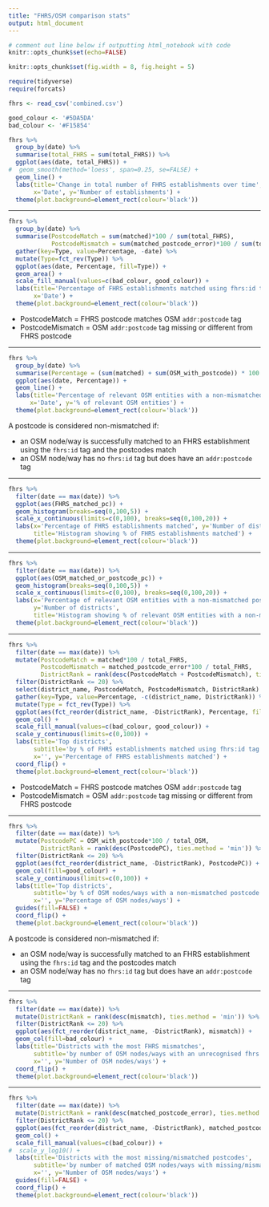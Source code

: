 ```yaml
---
title: "FHRS/OSM comparison stats"
output: html_document
---
```


```r
# comment out line below if outputting html_notebook with code
knitr::opts_chunk$set(echo=FALSE)

knitr::opts_chunk$set(fig.width = 8, fig.height = 5)

require(tidyverse)
require(forcats)

fhrs <- read_csv('combined.csv')

good_colour <- '#5DA5DA'
bad_colour <- '#F15854'
```

```r
fhrs %>%
  group_by(date) %>%
  summarise(total_FHRS = sum(total_FHRS)) %>%
  ggplot(aes(date, total_FHRS)) +
#  geom_smooth(method='loess', span=0.25, se=FALSE) +
  geom_line() +
  labs(title='Change in total number of FHRS establishments over time',
       x='Date', y='Number of establishments') +
  theme(plot.background=element_rect(colour='black'))
```

---

```r
fhrs %>%
  group_by(date) %>%
  summarise(PostcodeMatch = sum(matched)*100 / sum(total_FHRS),
            PostcodeMismatch = sum(matched_postcode_error)*100 / sum(total_FHRS)) %>%
  gather(key=Type, value=Percentage, -date) %>%
  mutate(Type=fct_rev(Type)) %>%
  ggplot(aes(date, Percentage, fill=Type)) +
  geom_area() +
  scale_fill_manual(values=c(bad_colour, good_colour)) +
  labs(title='Percentage of FHRS establishments matched using fhrs:id tag',
       x='Date') +
  theme(plot.background=element_rect(colour='black'))
```

* PostcodeMatch = FHRS postcode matches OSM `addr:postcode` tag
* PostcodeMismatch = OSM `addr:postcode` tag missing or different from FHRS postcode

---

```r
fhrs %>%
  group_by(date) %>%
  summarise(Percentage = (sum(matched) + sum(OSM_with_postcode)) * 100 / sum(total_OSM)) %>%
  ggplot(aes(date, Percentage)) +
  geom_line() +
  labs(title='Percentage of relevant OSM entities with a non-mismatched postcode',
      x='Date', y='% of relevant OSM entities') +
  theme(plot.background=element_rect(colour='black'))
```

A postcode is considered non-mismatched if:

* an OSM node/way is successfully matched to an FHRS establishment using the `fhrs:id` tag and the postcodes match
* an OSM node/way has no `fhrs:id` tag but does have an `addr:postcode` tag

---

```r
fhrs %>%
  filter(date == max(date)) %>%
  ggplot(aes(FHRS_matched_pc)) +
  geom_histogram(breaks=seq(0,100,5)) +
  scale_x_continuous(limits=c(0,100), breaks=seq(0,100,20)) +
  labs(x='Percentage of FHRS establishments matched', y='Number of districts',
       title='Histogram showing % of FHRS establishments matched') +
  theme(plot.background=element_rect(colour='black'))
```

---

```r
fhrs %>%
  filter(date == max(date)) %>%
  ggplot(aes(OSM_matched_or_postcode_pc)) +
  geom_histogram(breaks=seq(0,100,5)) +
  scale_x_continuous(limits=c(0,100), breaks=seq(0,100,20)) +
  labs(x='Percentage of relevant OSM entities with a non-mismatched postcode',
       y='Number of districts',
       title='Histogram showing % of relevant OSM entities with a non-mismatched postcode') +
  theme(plot.background=element_rect(colour='black'))
```

---

```r
fhrs %>%
  filter(date == max(date)) %>%
  mutate(PostcodeMatch = matched*100 / total_FHRS,
         PostcodeMismatch = matched_postcode_error*100 / total_FHRS,
         DistrictRank = rank(desc(PostcodeMatch + PostcodeMismatch), ties.method = 'min')) %>%
  filter(DistrictRank <= 20) %>%
  select(district_name, PostcodeMatch, PostcodeMismatch, DistrictRank) %>%
  gather(key=Type, value=Percentage, -c(district_name, DistrictRank)) %>%
  mutate(Type = fct_rev(Type)) %>%
  ggplot(aes(fct_reorder(district_name, -DistrictRank), Percentage, fill=Type)) +
  geom_col() +
  scale_fill_manual(values=c(bad_colour, good_colour)) +
  scale_y_continuous(limits=c(0,100)) +
  labs(title='Top districts',
       subtitle='by % of FHRS establishments matched using fhrs:id tag',
       x='', y='Percentage of FHRS establishments matched') +
  coord_flip() +
  theme(plot.background=element_rect(colour='black'))
```

* PostcodeMatch = FHRS postcode matches OSM `addr:postcode` tag
* PostcodeMismatch = OSM `addr:postcode` tag missing or different from FHRS postcode

---

```r
fhrs %>%
  filter(date == max(date)) %>%
  mutate(PostcodePC = OSM_with_postcode*100 / total_OSM,
         DistrictRank = rank(desc(PostcodePC), ties.method = 'min')) %>%
  filter(DistrictRank <= 20) %>%
  ggplot(aes(fct_reorder(district_name, -DistrictRank), PostcodePC)) +
  geom_col(fill=good_colour) +
  scale_y_continuous(limits=c(0,100)) +
  labs(title='Top districts',
       subtitle='by % of OSM nodes/ways with a non-mismatched postcode',
       x='', y='Percentage of OSM nodes/ways') +
  guides(fill=FALSE) +
  coord_flip() +
  theme(plot.background=element_rect(colour='black'))
```

A postcode is considered non-mismatched if:

* an OSM node/way is successfully matched to an FHRS establishment using the `fhrs:id` tag and the postcodes match
* an OSM node/way has no `fhrs:id` tag but does have an `addr:postcode` tag

---

```r
fhrs %>%
  filter(date == max(date)) %>%
  mutate(DistrictRank = rank(desc(mismatch), ties.method = 'min')) %>%
  filter(DistrictRank <= 20) %>%
  ggplot(aes(fct_reorder(district_name, -DistrictRank), mismatch)) +
  geom_col(fill=bad_colour) +
  labs(title='Districts with the most FHRS mismatches',
       subtitle='by number of OSM nodes/ways with an unrecognised fhrs:id',
       x='', y='Number of OSM nodes/ways') +
  coord_flip() +
  theme(plot.background=element_rect(colour='black'))
```

---

```r
fhrs %>%
  filter(date == max(date)) %>%
  mutate(DistrictRank = rank(desc(matched_postcode_error), ties.method = 'min')) %>%
  filter(DistrictRank <= 20) %>%
  ggplot(aes(fct_reorder(district_name, -DistrictRank), matched_postcode_error, fill='')) +
  geom_col() +
  scale_fill_manual(values=c(bad_colour)) +
#  scale_y_log10() +
  labs(title='Districts with the most missing/mismatched postcodes',
       subtitle='by number of matched OSM nodes/ways with missing/mismatched addr:postcode',
       x='', y='Number of OSM nodes/ways') +
  guides(fill=FALSE) +
  coord_flip() +
  theme(plot.background=element_rect(colour='black'))
```